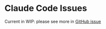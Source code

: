 # Claude Code Issues

Current in WIP: please see more in [GitHub issue](https://github.com/Arenukvern/mcp_flutter/issues/60#issuecomment-3070419190)
